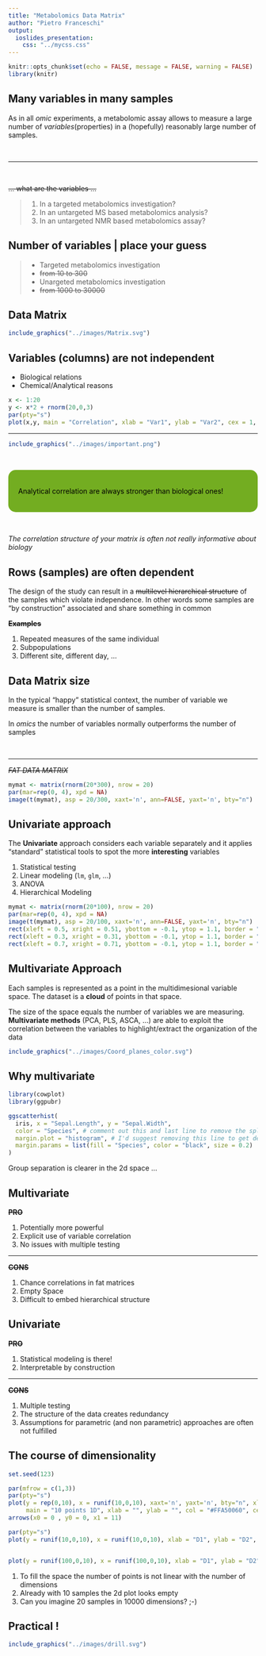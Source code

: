 ```yaml
---
title: "Metabolomics Data Matrix"
author: "Pietro Franceschi"
output: 
  ioslides_presentation:
    css: "../mycss.css"
---
```


```r
knitr::opts_chunk$set(echo = FALSE, message = FALSE, warning = FALSE)
library(knitr)
```



## Many variables in many samples

As in all _omic_ experiments, a metabolomic assay allows to measure a large number of _variables_(properties) in a (hopefully) reasonably large number of samples.

<br>
<hr>
<br>

~~... what are the variables ...~~

> 1. In a targeted metabolomics investigation?
> 2. In an untargeted MS based metabolomics analysis? 
> 3. In an untargeted NMR based metabolomics assay?

	
## Number of variables | place your guess {.build}

> * Targeted metabolomics investigation
> * ~~from 10 to 300~~
> * Unargeted metabolomics investigation
> * ~~from 1000 to 30000~~ 


## Data Matrix

```r
include_graphics("../images/Matrix.svg")
```

## Variables (columns) are not independent

* Biological relations
* Chemical/Analytical reasons

```r
x <- 1:20
y <- x*2 + rnorm(20,0,3)
par(pty="s")
plot(x,y, main = "Correlation", xlab = "Var1", ylab = "Var2", cex = 1, col = "coral", pch = 19)
```

---



```r
include_graphics("../images/important.png")
```

<br>

<div style="background-color:#73AD21;padding:20px;border-radius: 15px;color:black;">
  <p>Analytical correlation are always stronger than biological ones!</p>
</div>

<br>

*The correlation structure of your matrix is often not really informative about biology*


## Rows (samples) are often dependent

The design of the study can result in a ~~multilevel hierarchical structure~~  of the samples which violate independence. In other words some samples are "by construction" associated and share something in common

~~**Examples**~~

1. Repeated measures of the same individual
2. Subpopulations
3. Different site, different day, ...

## Data Matrix size

In the typical "happy" statistical context, the number of variable we measure is smaller than the number of samples. 

In _omics_ the number of variables normally outperforms the number of samples

<br>
<hr>

~~*FAT DATA MATRIX*~~



```r
mymat <- matrix(rnorm(20*300), nrow = 20)
par(mar=rep(0, 4), xpd = NA) 
image(t(mymat), asp = 20/300, xaxt='n', ann=FALSE, yaxt='n', bty="n")
```

## Univariate approach

The **Univariate** approach considers each variable separately and it applies "standard" statistical tools to spot the more **interesting** variables

1. Statistical testing 
2. Linear modeling (`lm`, `glm`, ...)
3. ANOVA
4. Hierarchical Modeling

```r
mymat <- matrix(rnorm(20*100), nrow = 20)
par(mar=rep(0, 4), xpd = NA) 
image(t(mymat), asp = 20/100, xaxt='n', ann=FALSE, yaxt='n', bty="n")
rect(xleft = 0.5, xright = 0.51, ybottom = -0.1, ytop = 1.1, border = "steelblue", lwd = 2)
rect(xleft = 0.3, xright = 0.31, ybottom = -0.1, ytop = 1.1, border = "steelblue", lwd = 2)
rect(xleft = 0.7, xright = 0.71, ybottom = -0.1, ytop = 1.1, border = "steelblue", lwd = 2)
```

## Multivariate Approach

Each samples is represented as a point in the multidimesional variable space. The dataset is a **cloud** of points in that space.

The size of the space equals the number of variables we are measuring. **Multivariate methods** (PCA, PLS, ASCA, ...) are able to exploit the correlation between the variables to highlight/extract the organization of the data

```r
include_graphics("../images/Coord_planes_color.svg")
```

## Why multivariate

```r
library(cowplot)
library(ggpubr)

ggscatterhist(
  iris, x = "Sepal.Length", y = "Sepal.Width",
  color = "Species", # comment out this and last line to remove the split by species
  margin.plot = "histogram", # I'd suggest removing this line to get density plots
  margin.params = list(fill = "Species", color = "black", size = 0.2)
) 

```

Group separation is clearer in the 2d space ...

## Multivariate


~~**PRO**~~

1. Potentially more powerful
2. Explicit use of variable correlation
3. No issues with multiple testing

<hr>

~~**CONS**~~


1. Chance correlations in fat matrices
2. Empty Space
3. Difficult to embed hierarchical structure

## Univariate


~~**PRO**~~


1. Statistical modeling is there!
2. Interpretable by construction

<hr>

~~**CONS**~~


1. Multiple testing
2. The structure of the data creates redundancy
3. Assumptions for parametric (and non parametric) approaches are often not fulfilled


## The course of dimensionality

```r
set.seed(123)

par(mfrow = c(1,3))
par(pty="s")
plot(y = rep(0,10), x = runif(10,0,10), xaxt='n', yaxt='n', bty="n", xlim = c(-1,11), 
     main = "10 points 1D", xlab = "", ylab = "", col = "#FFA50060", cex = 2, pch  =19)
arrows(x0 = 0 , y0 = 0, x1 = 11)

par(pty="s")
plot(y = runif(10,0,10), x = runif(10,0,10), xlab = "D1", ylab = "D2", main = "10 points 2D", col = "#FFA50060", cex = 2, pch =19)


plot(y = runif(100,0,10), x = runif(100,0,10), xlab = "D1", ylab = "D2", main = "100 points 2D", col = "#FFA50060", cex = 2, pch  =19)

```

1. To fill the space the number of points is not linear with the number of dimensions
2. Already with 10 samples the 2d plot looks empty
3. Can you imagine 20 samples in 10000 dimensions? ;-)

 
## Practical !

```r
include_graphics("../images/drill.svg")
```





